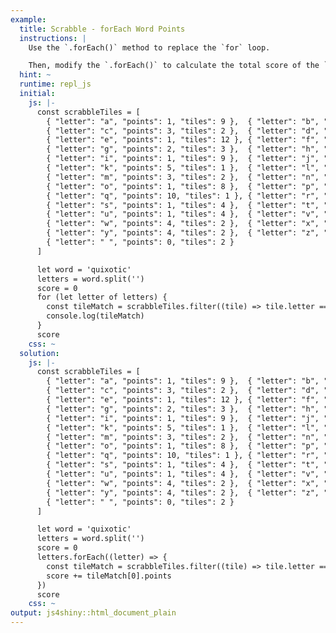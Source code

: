 ```yaml
---
example:
  title: Scrabble - forEach Word Points
  instructions: |
    Use the `.forEach()` method to replace the `for` loop.

    Then, modify the `.forEach()` to calculate the total score of the `word`.
  hint: ~
  runtime: repl_js
  initial:
    js: |-
      const scrabbleTiles = [
        { "letter": "a", "points": 1, "tiles": 9 },  { "letter": "b", "points": 3, "tiles": 2 },
        { "letter": "c", "points": 3, "tiles": 2 },  { "letter": "d", "points": 2, "tiles": 4 },
        { "letter": "e", "points": 1, "tiles": 12 }, { "letter": "f", "points": 4, "tiles": 2 },
        { "letter": "g", "points": 2, "tiles": 3 },  { "letter": "h", "points": 4, "tiles": 2 },
        { "letter": "i", "points": 1, "tiles": 9 },  { "letter": "j", "points": 8, "tiles": 1 },
        { "letter": "k", "points": 5, "tiles": 1 },  { "letter": "l", "points": 1, "tiles": 4 },
        { "letter": "m", "points": 3, "tiles": 2 },  { "letter": "n", "points": 1, "tiles": 6 },
        { "letter": "o", "points": 1, "tiles": 8 },  { "letter": "p", "points": 3, "tiles": 2 },
        { "letter": "q", "points": 10, "tiles": 1 }, { "letter": "r", "points": 1, "tiles": 6 },
        { "letter": "s", "points": 1, "tiles": 4 },  { "letter": "t", "points": 1, "tiles": 6 },
        { "letter": "u", "points": 1, "tiles": 4 },  { "letter": "v", "points": 4, "tiles": 2 },
        { "letter": "w", "points": 4, "tiles": 2 },  { "letter": "x", "points": 8, "tiles": 1 },
        { "letter": "y", "points": 4, "tiles": 2 },  { "letter": "z", "points": 10, "tiles": 1 },
        { "letter": " ", "points": 0, "tiles": 2 }
      ]

      let word = 'quixotic'
      letters = word.split('')
      score = 0
      for (let letter of letters) {
        const tileMatch = scrabbleTiles.filter((tile) => tile.letter === letter)
        console.log(tileMatch)
      }
      score
    css: ~
  solution:
    js: |-
      const scrabbleTiles = [
        { "letter": "a", "points": 1, "tiles": 9 },  { "letter": "b", "points": 3, "tiles": 2 },
        { "letter": "c", "points": 3, "tiles": 2 },  { "letter": "d", "points": 2, "tiles": 4 },
        { "letter": "e", "points": 1, "tiles": 12 }, { "letter": "f", "points": 4, "tiles": 2 },
        { "letter": "g", "points": 2, "tiles": 3 },  { "letter": "h", "points": 4, "tiles": 2 },
        { "letter": "i", "points": 1, "tiles": 9 },  { "letter": "j", "points": 8, "tiles": 1 },
        { "letter": "k", "points": 5, "tiles": 1 },  { "letter": "l", "points": 1, "tiles": 4 },
        { "letter": "m", "points": 3, "tiles": 2 },  { "letter": "n", "points": 1, "tiles": 6 },
        { "letter": "o", "points": 1, "tiles": 8 },  { "letter": "p", "points": 3, "tiles": 2 },
        { "letter": "q", "points": 10, "tiles": 1 }, { "letter": "r", "points": 1, "tiles": 6 },
        { "letter": "s", "points": 1, "tiles": 4 },  { "letter": "t", "points": 1, "tiles": 6 },
        { "letter": "u", "points": 1, "tiles": 4 },  { "letter": "v", "points": 4, "tiles": 2 },
        { "letter": "w", "points": 4, "tiles": 2 },  { "letter": "x", "points": 8, "tiles": 1 },
        { "letter": "y", "points": 4, "tiles": 2 },  { "letter": "z", "points": 10, "tiles": 1 },
        { "letter": " ", "points": 0, "tiles": 2 }
      ]

      let word = 'quixotic'
      letters = word.split('')
      score = 0
      letters.forEach((letter) => {
        const tileMatch = scrabbleTiles.filter((tile) => tile.letter === letter)
        score += tileMatch[0].points
      })
      score
    css: ~
output: js4shiny::html_document_plain
---
```


